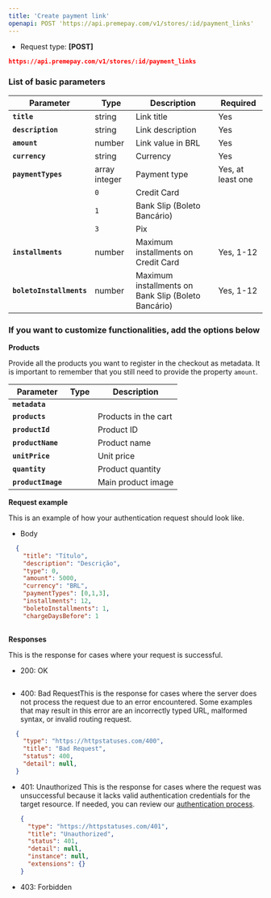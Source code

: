 ```yaml
---
title: 'Create payment link'
openapi: POST 'https://api.premepay.com/v1/stores/:id/payment_links'
---
```


* Request type: **\[POST]**

```json
https://api.premepay.com/v1/stores/:id/payment_links 
```

### List of basic parameters

| Parameter                | Type          | Description                                         | Required          |
| ------------------------ | ------------- | --------------------------------------------------- | ----------------- |
| **`title`**              | string        | Link title                                          | Yes               |
| **`description`**        | string        | Link description                                    | Yes               |
| **`amount`**             | number        | Link value in BRL                                   | Yes               |
| **`currency`**           | string        | Currency                                            | Yes               |
| **`paymentTypes`**       | array integer | Payment type                                        | Yes, at least one |
|                          | `0`           | Credit Card                                         |                   |
|                          | `1`           | Bank Slip (Boleto Bancário)                         |                   |
|                          | `3`           | Pix                                                 |                   |
| **`installments`**       | number        | Maximum installments on Credit Card                 | Yes, 1-12         |
| **`boletoInstallments`** | number        | Maximum installments on Bank Slip (Boleto Bancário) | Yes, 1-12         |

### If you want to customize functionalities, add the options below

**Products**

Provide all the products you want to register in the checkout as metadata. It is important to remember that you still need to provide the property `amount`.

| Parameter          | Type | Description          |
| ------------------ | ---- | -------------------- |
| **`metadata`**     |      |                      |
| **`products`**     |      | Products in the cart |
| **`productId`**    |      | Product ID           |
| **`productName`**  |      | Product name         |
| **`unitPrice`**    |      | Unit price           |
| **`quantity`**     |      | Product quantity     |
| **`productImage`** |      | Main product image   |

**Request example**

This is an example of how your authentication request should look like.

* Body

```json
  {
    "title": "Título",
    "description": "Descrição",
    "type": 0,
    "amount": 5000,
    "currency": "BRL",
    "paymentTypes": [0,1,3],
    "installments": 12,
    "boletoInstallments": 1,
    "chargeDaysBefore": 1
   
```

**Responses**

This is the response for cases where your request is successful.

* 200: OK 
```json
  ```

* 400: Bad RequestThis is the response for cases where the server does not process the request due to an error encountered. Some examples that may result in this error are an incorrectly typed URL, malformed syntax, or invalid routing request.

```json
  {
    "type": "https://httpstatuses.com/400",
    "title": "Bad Request",
    "status": 400,
    "detail": null,
  }
```

* 401: Unauthorized
This is the response for cases where the request was unsuccessful because it lacks valid authentication credentials for the target resource.
  If needed, you can review our [authentication process](https://www.notion.so/Authentication-c941a0cb8e2647b187d87fcf8a314b37?pvs=21).
  
  ```json
  {
    "type": "https://httpstatuses.com/401",
    "title": "Unauthorized",
    "status": 401,
    "detail": null,
    "instance": null,
    "extensions": {}
  }
  ```

* 403: Forbidden